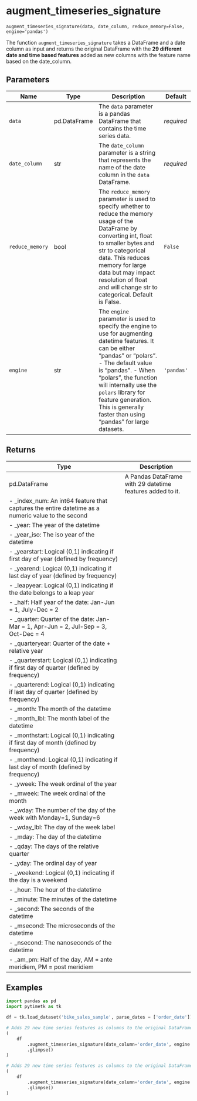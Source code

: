# augment_timeseries_signature { #pytimetk.augment_timeseries_signature }

`augment_timeseries_signature(data, date_column, reduce_memory=False, engine='pandas')`

The function `augment_timeseries_signature` takes a DataFrame and a date 
column as input and returns the original DataFrame with the **29 different 
date and time based features** added as new columns with the feature name 
based on the date_column.

## Parameters

| Name            | Type         | Description                                                                                                                                                                                                                                                                                                                                     | Default    |
|-----------------|--------------|-------------------------------------------------------------------------------------------------------------------------------------------------------------------------------------------------------------------------------------------------------------------------------------------------------------------------------------------------|------------|
| `data`          | pd.DataFrame | The `data` parameter is a pandas DataFrame that contains the time series  data.                                                                                                                                                                                                                                                                 | _required_ |
| `date_column`   | str          | The `date_column` parameter is a string that represents the name of the  date column in the `data` DataFrame.                                                                                                                                                                                                                                   | _required_ |
| `reduce_memory` | bool         | The `reduce_memory` parameter is used to specify whether to reduce the memory usage of the DataFrame by converting int, float to smaller bytes and str to categorical data. This reduces memory for large data but may impact resolution of float and will change str to categorical. Default is False.                                         | `False`    |
| `engine`        | str          | The `engine` parameter is used to specify the engine to use for  augmenting datetime features. It can be either "pandas" or "polars".   - The default value is "pandas".  - When "polars", the function will internally use the `polars` library    for feature generation. This is generally faster than using "pandas"    for large datasets. | `'pandas'` |

## Returns

| Type                                                                                              | Description                                               |
|---------------------------------------------------------------------------------------------------|-----------------------------------------------------------|
| pd.DataFrame                                                                                      | A Pandas DataFrame with 29 datetime features added to it. |
| - _index_num: An int64 feature that captures the entire datetime as a numeric value to the second |                                                           |
| - _year: The year of the datetime                                                                 |                                                           |
| - _year_iso: The iso year of the datetime                                                         |                                                           |
| - _yearstart: Logical (0,1) indicating if first day of year (defined by frequency)                |                                                           |
| - _yearend: Logical (0,1) indicating if last day of year (defined by frequency)                   |                                                           |
| - _leapyear: Logical (0,1) indicating if the date belongs to a leap year                          |                                                           |
| - _half: Half year of the date: Jan-Jun = 1, July-Dec = 2                                         |                                                           |
| - _quarter: Quarter of the date: Jan-Mar = 1, Apr-Jun = 2, Jul-Sep = 3, Oct-Dec = 4               |                                                           |
| - _quarteryear: Quarter of the date + relative year                                               |                                                           |
| - _quarterstart: Logical (0,1) indicating if first day of quarter (defined by frequency)          |                                                           |
| - _quarterend: Logical (0,1) indicating if last day of quarter (defined by frequency)             |                                                           |
| - _month: The month of the datetime                                                               |                                                           |
| - _month_lbl: The month label of the datetime                                                     |                                                           |
| - _monthstart: Logical (0,1) indicating if first day of month (defined by frequency)              |                                                           |
| - _monthend: Logical (0,1) indicating if last day of month (defined by frequency)                 |                                                           |
| - _yweek: The week ordinal of the year                                                            |                                                           |
| - _mweek: The week ordinal of the month                                                           |                                                           |
| - _wday: The number of the day of the week with Monday=1, Sunday=6                                |                                                           |
| - _wday_lbl: The day of the week label                                                            |                                                           |
| - _mday: The day of the datetime                                                                  |                                                           |
| - _qday: The days of the relative quarter                                                         |                                                           |
| - _yday: The ordinal day of year                                                                  |                                                           |
| - _weekend: Logical (0,1) indicating if the day is a weekend                                      |                                                           |
| - _hour: The hour of the datetime                                                                 |                                                           |
| - _minute: The minutes of the datetime                                                            |                                                           |
| - _second: The seconds of the datetime                                                            |                                                           |
| - _msecond: The microseconds of the datetime                                                      |                                                           |
| - _nsecond: The nanoseconds of the datetime                                                       |                                                           |
| - _am_pm: Half of the day, AM = ante meridiem, PM = post meridiem                                 |                                                           |

## Examples

```python
import pandas as pd
import pytimetk as tk

df = tk.load_dataset('bike_sales_sample', parse_dates = ['order_date'])
```

```python
# Adds 29 new time series features as columns to the original DataFrame (pandas engine)
( 
    df
        .augment_timeseries_signature(date_column='order_date', engine ='pandas')
        .glimpse()
)
```

```python
# Adds 29 new time series features as columns to the original DataFrame (polars engine)
( 
    df
        .augment_timeseries_signature(date_column='order_date', engine ='polars')
        .glimpse()
)
```